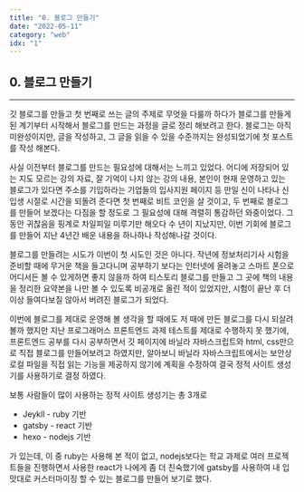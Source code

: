 ```yaml
---
title: "0. 블로그 만들기"
date: "2022-05-11"
category: "web"
idx: "1"
---
```


## 0. 블로그 만들기

---

깃 블로그를 만들고 첫 번째로 쓰는 글의 주제로 무엇을 다룰까 하다가 블로그를 만들게 된 계기부터 시작해서 블로그를 만드는 과정을 글로 정리 해보려고 한다. 블로그는 아직 미완성이지만, 글을 작성하고, 그 글을 읽을 수 있을 수준까지는 완성되었기에 첫 포스트를 작성 해본다.

사실 이전부터 블로그를 만드는 필요성에 대해서는 느끼고 있었다. 어디에 저장되어 있는 지도 모르는 강의 자료, 잘 기억이 나지 않는 강의 내용, 본인이 현재 운영하고 있는 블로그가 있다면 주소를 기입하라는 기업들의 입사지원 페이지 등 만일 신이 나타나 신입생 시절로 시간을 되돌려 준다면 첫 번째로 비트 코인을 살 것이고, 두 번째로 블로그를 만들어 보겠다는 다짐을 할 정도로 그 필요성에 대해 격렬히 통감하던 와중이었다. 그 동안 귀찮음을 핑계로 차일피일 미루기만 해오다 수 년이 지났지만, 이번 기회에 블로그를 만들어 지난 4년간 배운 내용을 하나하나 작성해나갈 것이다.

블로그를 만들려는 시도가 이번이 첫 시도인 것은 아니다. 작년에 정보처리기사 시험을 준비할 때에 무거운 책을 들고다니며 공부하기 보다는 인터넷에 올려놓고 스마트 폰으로 어디서든 볼 수 있게하면 좋지 않을까 하여 티스토리 블로그를 만들고 그 곳에 책의 내용을 정리한 요약본을 나만 볼 수 있도록 비공개로 올린 적이 있었지만, 시험이 끝난 후 더 이상 들여다보질 않아서 버려진 블로그가 되었다.

이번에 블로그를 제대로 운영해 볼 생각을 할 때에도 저 때에 만든 블로그를 다시 되살려볼까 했지만 지난 프로그래머스 프론트엔드 과제 테스트를 제대로 수행하지 못 했기에, 프론트엔드 공부를 다시 공부하면서 깃 페이지에 바닐라 자바스크립트와 html, css만으로 직접 블로그를 만들어보려고 하였지만, 알아보니 바닐라 자바스크립트에서는 보안상 로컬 파일을 직접 읽는 기능을 제공하지 않기에 계획을 수정하여 결국 정적 사이트 생성기를 사용하기로 결정 하였다.

보통 사람들이 많이 사용하는 정적 사이트 생성기는 총 3개로

-  Jeykll - ruby 기반
- gatsby - react 기반
- hexo - nodejs 기반

가 있는데, 이 중 ruby는 사용해 본 적이 없고, nodejs보다는 학교 과제로 여러 프로젝트들을 진행하면서 사용한 react가 나에게 좀 더 친숙했기에 gatsby를 사용하여 내 입맛대로 커스터마이징 할 수 있는 블로그를 만들어 보기로 했다.
